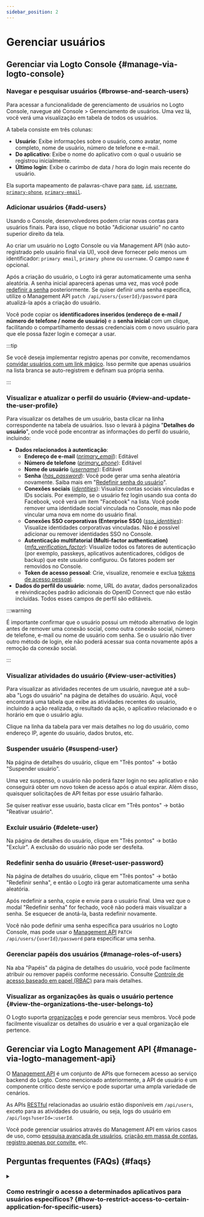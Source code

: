 ```yaml
---
sidebar_position: 2
---
```


# Gerenciar usuários

## Gerenciar via Logto Console \{#manage-via-logto-console}

### Navegar e pesquisar usuários \{#browse-and-search-users}

Para acessar a funcionalidade de gerenciamento de usuários no Logto Console, navegue até <CloudLink to="/users">Console > Gerenciamento de usuários</CloudLink>. Uma vez lá, você verá uma visualização em tabela de todos os usuários.

A tabela consiste em três colunas:

- **Usuário**: Exibe informações sobre o usuário, como avatar, nome completo, nome de usuário, número de telefone e e-mail.
- **Do aplicativo**: Exibe o nome do aplicativo com o qual o usuário se registrou inicialmente.
- **Último login**: Exibe o carimbo de data / hora do login mais recente do usuário.

Ela suporta mapeamento de palavras-chave para [`name`](/user-management/user-data#name), [`id`](/user-management/user-data#id), [`username`](/user-management/user-data#username), [`primary-phone`](/user-management/user-data#primary_phone), [`primary-email`](/user-management/user-data#primary_email).

### Adicionar usuários \{#add-users}

Usando o Console, desenvolvedores podem criar novas contas para usuários finais. Para isso, clique no botão "Adicionar usuário" no canto superior direito da tela.

Ao criar um usuário no Logto Console ou via Management API (não auto-registrado pelo usuário final via UI), você deve fornecer pelo menos um identificador: `primary email`, `primary phone` ou `username`. O campo `name` é opcional.

Após a criação do usuário, o Logto irá gerar automaticamente uma senha aleatória. A senha inicial aparecerá apenas uma vez, mas você pode [redefinir a senha](./manage-users#reset-user-password) posteriormente. Se quiser definir uma senha específica, utilize o Management API `patch /api/users/{userId}/password` para atualizá-la após a criação do usuário.

Você pode copiar os **identificadores inseridos (endereço de e-mail / número de telefone / nome de usuário)** e a **senha inicial** com um clique, facilitando o compartilhamento dessas credenciais com o novo usuário para que ele possa fazer login e começar a usar.

:::tip

Se você deseja implementar registro apenas por convite, recomendamos [convidar usuários com um link mágico](/end-user-flows/sign-up-and-sign-in/disable-user-registration#option-1-invite-user-with-magic-link-recommended). Isso permite que apenas usuários na lista branca se auto-registrem e definam sua própria senha.

:::

### Visualizar e atualizar o perfil do usuário \{#view-and-update-the-user-profile}

Para visualizar os detalhes de um usuário, basta clicar na linha correspondente na tabela de usuários. Isso o levará à página "**Detalhes do usuário**", onde você pode encontrar as informações do perfil do usuário, incluindo:

- **Dados relacionados à autenticação**:
  - **Endereço de e-mail** (_[primary_email](/user-management/user-data#primary_email)_): Editável
  - **Número de telefone** (_[primary_phone](/user-management/user-data#primary_phone)_): Editável
  - **Nome de usuário** (_[username](/user-management/user-data#username)_): Editável
  - **Senha** (_[has_password](/user-management/user-data#has_password)_): Você pode gerar uma senha aleatória novamente. Saiba mais em "[Redefinir senha do usuário](#reset-user-password)".
  - **Conexões sociais** (_[identities](/user-management/user-data#social-identities)_): Visualize contas sociais vinculadas e IDs sociais. Por exemplo, se o usuário fez login usando sua conta do Facebook, você verá um item "Facebook" na lista. Você pode remover uma identidade social vinculada no Console, mas não pode vincular uma nova em nome do usuário final.
  - **Conexões SSO corporativas (Enterprise SSO)** (_[sso_identities](/user-management/user-data#sso-identities)_): Visualize identidades corporativas vinculadas. Não é possível adicionar ou remover identidades SSO no Console.
  - **Autenticação multifatorial (Multi-factor authentication)** (_[mfa_verification_factor](/user-management/user-data#mfa_verification_factors)_): Visualize todos os fatores de autenticação (por exemplo, passkeys, aplicativos autenticadores, códigos de backup) que este usuário configurou. Os fatores podem ser removidos no Console.
  - **Token de acesso pessoal**: Crie, visualize, renomeie e exclua [tokens de acesso pessoal](/user-management/personal-access-token).
- **Dados do perfil do usuário**: nome, URL do avatar, dados personalizados e reivindicações padrão adicionais do OpenID Connect que não estão incluídas. Todos esses campos de perfil são editáveis.

:::warning

É importante confirmar que o usuário possui um método alternativo de login antes de remover uma conexão social, como outra conexão social, número de telefone, e-mail ou nome de usuário com senha. Se o usuário não tiver outro método de login, ele não poderá acessar sua conta novamente após a remoção da conexão social.

:::

### Visualizar atividades do usuário \{#view-user-activities}

Para visualizar as atividades recentes de um usuário, navegue até a sub-aba "Logs do usuário" na página de detalhes do usuário. Aqui, você encontrará uma tabela que exibe as atividades recentes do usuário, incluindo a ação realizada, o resultado da ação, o aplicativo relacionado e o horário em que o usuário agiu.

Clique na linha da tabela para ver mais detalhes no log do usuário, como endereço IP, agente do usuário, dados brutos, etc.

### Suspender usuário \{#suspend-user}

Na página de detalhes do usuário, clique em "Três pontos" -> botão "Suspender usuário".

Uma vez suspenso, o usuário não poderá fazer login no seu aplicativo e não conseguirá obter um novo token de acesso após o atual expirar. Além disso, quaisquer solicitações de API feitas por esse usuário falharão.

Se quiser reativar esse usuário, basta clicar em "Três pontos" -> botão "Reativar usuário".

### Excluir usuário \{#delete-user}

Na página de detalhes do usuário, clique em "Três pontos" -> botão "Excluir". A exclusão do usuário não pode ser desfeita.

### Redefinir senha do usuário \{#reset-user-password}

Na página de detalhes do usuário, clique em "Três pontos" -> botão "Redefinir senha", e então o Logto irá gerar automaticamente uma senha aleatória.

Após redefinir a senha, copie e envie para o usuário final. Uma vez que o modal "Redefinir senha" for fechado, você não poderá mais visualizar a senha. Se esquecer de anotá-la, basta redefinir novamente.

Você não pode definir uma senha específica para usuários no Logto Console, mas pode usar o [Management API](/integrate-logto/interact-with-management-api) `PATCH /api/users/{userId}/password` para especificar uma senha.

### Gerenciar papéis dos usuários \{#manage-roles-of-users}

Na aba "Papéis" da página de detalhes do usuário, você pode facilmente atribuir ou remover papéis conforme necessário. Consulte [Controle de acesso baseado em papel (RBAC)](/authorization/role-based-access-control) para mais detalhes.

### Visualizar as organizações às quais o usuário pertence \{#view-the-organizations-the-user-belongs-to}

O Logto suporta [organizações](/organizations/organization-management) e pode gerenciar seus membros. Você pode facilmente visualizar os detalhes do usuário e ver a qual organização ele pertence.

## Gerenciar via Logto Management API \{#manage-via-logto-management-api}

O [Management API](/concepts/core-service/#management-api) é um conjunto de APIs que fornecem acesso ao serviço backend do Logto. Como mencionado anteriormente, a API de usuário é um componente crítico deste serviço e pode suportar uma ampla variedade de cenários.

As APIs [RESTful](https://en.wikipedia.org/wiki/Representational_state_transfer) relacionadas ao usuário estão disponíveis em `/api/users`, exceto para as atividades do usuário, ou seja, logs do usuário em `/api/logs?userId=:userId`.

Você pode gerenciar usuários através do Management API em vários casos de uso, como [pesquisa avançada de usuários](/user-management/advanced-user-search), [criação em massa de contas](https://openapi.logto.io/operation/operation-createuser), [registro apenas por convite](/end-user-flows/sign-up-and-sign-in/disable-user-registration), etc.

## Perguntas frequentes (FAQs) \{#faqs}

<details>

<summary>

### Como restringir o acesso a determinados aplicativos para usuários específicos? \{#how-to-restrict-access-to-certain-application-for-specific-users}

</summary>

Devido à natureza do [Omni-sign-in](https://logto.io/products/omni-sign-in) do Logto, ele não foi projetado para restringir o acesso do usuário a determinados aplicativos antes da autenticação.
No entanto, você ainda pode definir papéis e permissões específicas por aplicativo para proteger seus recursos de API e validar permissões no acesso à API após o login bem-sucedido do usuário.
Consulte Autorização: [Controle de acesso baseado em papel (RBAC)](/authorization/role-based-access-control) para mais informações.

</details>
